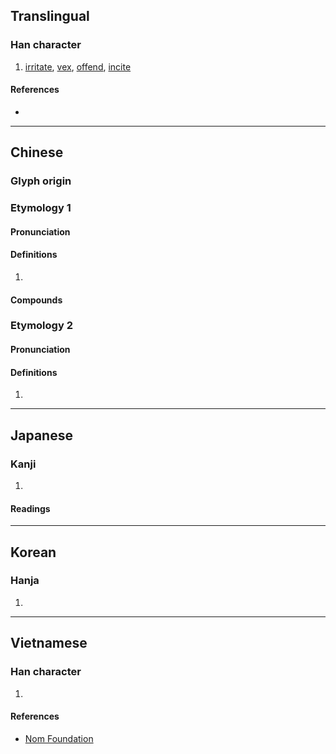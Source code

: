 {{character info/new}}
==Translingual==

===Han character===
{{Han char|rn=61|rad=心|as=09|sn=13|four=44336|canj=TKRP|ids=⿱若心}}

# [[irritate]], [[vex]], [[offend]], [[incite]]

====References====
* {{Han ref|kx=0393.010|dkj=10866|dj=0729.010|hdz=42309.010|uh=60F9|ud=24825|bh=B753|bd=46931}}

----

==Chinese==
{{zh-forms}}

===Glyph origin===
{{Han etyl}}

===Etymology 1===

====Pronunciation====
{{zh-pron
|m=rě
|m-s=
|c=je5
|c-t=
|g=
|h=pfs=ngiâ
|j=
|mb=niǎ
|md=
|mn=xm,qz,tp:liá/zz,kh:jiá
|mn-t=ria2
|w=
|x=
|mc=1
|oc=1
|ma=Zh-re.ogg
|cat=v
}}

====Definitions====
{{zh-hanzi}}

# {{rfdef|lang=zh}}

====Compounds====
{{zh-der|惹口面|惹禍招殃|惹草沾花|思惹情牽|惹火燒身|意惹情牽|惹草黏花|惹麻煩|惹草粘花|惹草沾風|惹草拈花|惹罪招愆|惹禍招災|惹禍|惹眼|惹災招禍|惹惱|惹子|惹人憐愛|惹事|惹是招非|不惹氣|干惹|惹事招非|惹火|惹不起|惹是生非|惹氣|嘲惹|不好惹|惹惹|好惹|惹事生非|惹禍招愆|招惹|拈花惹草|招是惹非|招花惹草|招風惹雨|沾惹|沾風惹草|招風惹草|粘花惹絮|纏惹|絆惹|粘花惹草}}

===Etymology 2===

====Pronunciation====
{{zh-pron
|m=ruò
|dial=n
|mc=2
|oc=2
|ma=Zh-re.ogg
|cat=v
}}

====Definitions====
{{zh-hanzi}}

# {{rfdef|lang=zh}}

{{zh-cat|Elementary}}

----

==Japanese==

===Kanji===
{{ja-kanji|grade=|rs=心09}}

# {{defn|lang=ja|sort=心09}}

====Readings====
{{ja-readings
|on=じゃ, じゃく
|kun=ひ-く
}}

----

==Korean==

===Hanja===
{{ko-hanja|hangeul=야|eumhun=|rv=ya|mr=ya|y=ya}}

# {{defn|lang=ko|sort=心09}}

----

==Vietnamese==

===Han character===
{{vi-hantu|[[nhạ]]|rs=心09}}

# {{defn|lang=vi|sort=心09}}

====References====
* [http://nomfoundation.org/common/nom_details.php?codepoint=60f9 Nom Foundation]